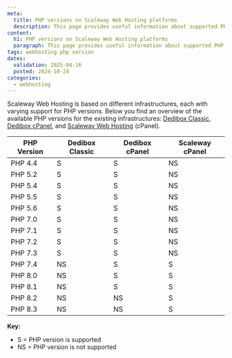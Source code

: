 ```yaml
---
meta:
  title: PHP versions on Scaleway Web Hosting platforms
  description: This page provides useful information about supported PHP versions across the different Web Hosting infrastructures.
content:
  h1: PHP versions on Scaleway Web Hosting platforms
  paragraph: This page provides useful information about supported PHP versions across the different Web Hosting infrastructures.
tags: webhosting php version
dates:
  validation: 2025-04-16
  posted: 2024-10-24
categories:
  - webhosting
---
```



Scaleway Web Hosting is based on different infrastructures, each with varying support for PHP versions.
Below you find an overview of the available PHP versions for the existing infrastructures: [Dedibox Classic](/classic-hosting/), [Dedibox cPanel](/cpanel-hosting/), and [Scaleway Web Hosting](/webhosting/) (cPanel).

| PHP Version     | Dedibox Classic    | Dedibox cPanel    |  Scaleway cPanel    |
|-----------------|--------------------|-------------------|---------------------|
| PHP 4.4         | S                  | S                 | NS                 |
| PHP 5.2         | S                  | S                 | NS                 |
| PHP 5.4         | S                  | S                 | NS                 |
| PHP 5.5         | S                  | S                 | NS                 |
| PHP 5.6         | S                 | S                 | NS                 |
| PHP 7.0         | S                 | S                 | NS                 |
| PHP 7.1         | S                 | S                 | NS                 |
| PHP 7.2         | S                 | S                 | NS                 |
| PHP 7.3         | S                 | S                 | NS                 |
| PHP 7.4         | NS                 | S                 | S                  |
| PHP 8.0         | NS                 | S                 | S                  |
| PHP 8.1         | NS                 | S                 | S                  |
| PHP 8.2         | NS                 | NS                | S                  |
| PHP 8.3         | NS                 | NS                | S                  |

**Key:**
- S = PHP version is supported
- NS = PHP version is not supported

